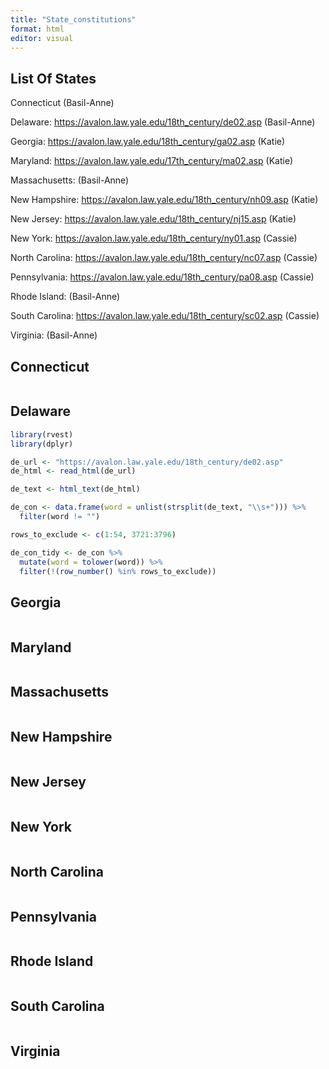 ```yaml
---
title: "State_constitutions"
format: html
editor: visual
---
```


## List Of States

Connecticut (Basil-Anne)

Delaware: <https://avalon.law.yale.edu/18th_century/de02.asp> (Basil-Anne)

Georgia: <https://avalon.law.yale.edu/18th_century/ga02.asp> (Katie)

Maryland: <https://avalon.law.yale.edu/17th_century/ma02.asp> (Katie)

Massachusetts: (Basil-Anne)

New Hampshire: <https://avalon.law.yale.edu/18th_century/nh09.asp> (Katie)

New Jersey: <https://avalon.law.yale.edu/18th_century/nj15.asp> (Katie)

New York: <https://avalon.law.yale.edu/18th_century/ny01.asp> (Cassie)

North Carolina: <https://avalon.law.yale.edu/18th_century/nc07.asp> (Cassie)

Pennsylvania: <https://avalon.law.yale.edu/18th_century/pa08.asp> (Cassie)

Rhode Island: (Basil-Anne)

South Carolina: <https://avalon.law.yale.edu/18th_century/sc02.asp> (Cassie)

Virginia: (Basil-Anne)

## Connecticut

```r

```

## Delaware

```r
library(rvest)
library(dplyr)

de_url <- "https://avalon.law.yale.edu/18th_century/de02.asp"
de_html <- read_html(de_url)

de_text <- html_text(de_html)

de_con <- data.frame(word = unlist(strsplit(de_text, "\\s+"))) %>%
  filter(word != "")  

rows_to_exclude <- c(1:54, 3721:3796)

de_con_tidy <- de_con %>%
  mutate(word = tolower(word)) %>%
  filter(!(row_number() %in% rows_to_exclude))

```

## Georgia

```r

```

## Maryland

```r

```

## Massachusetts

```r

```

## New Hampshire

```r

```

## New Jersey

```r

```

## New York

```r

```

## North Carolina

```r

```

## Pennsylvania

```r

```

## Rhode Island

```r

```

## South Carolina

```r

```

## Virginia

```r

```

## 

